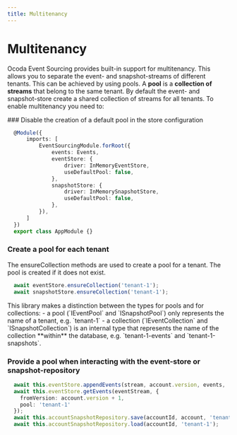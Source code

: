 ```yaml
---
title: Multitenancy
---
```



# Multitenancy

Ocoda Event Sourcing provides built-in support for multitenancy. This allows you to separate the event- and snapshot-streams of different tenants. This can be achieved by using pools. A **pool** is a **collection of streams** that belong to the same tenant.
By default the event- and snapshot-store create a shared collection of streams for all tenants. To enable multitenancy you need to:

<Steps>
### Disable the creation of a default pool in the store configuration

  ```typescript {7,11} copy
    @Module({
        imports: [
            EventSourcingModule.forRoot({
                events: Events,
                eventStore: {
                    driver: InMemoryEventStore,
                    useDefaultPool: false,
                },
                snapshotStore: {
                    driver: InMemorySnapshotStore,
                    useDefaultPool: false,
                },
            }),
        ]
    })
    export class AppModule {}
  ```
### Create a pool for each tenant

The ensureCollection methods are used to create a pool for a tenant. The pool is created if it does not exist.

  ```typescript copy
    await eventStore.ensureCollection('tenant-1');
    await snapshotStore.ensureCollection('tenant-1');
  ```

<Callout type="info" emoji="ℹ️">
This library makes a distinction between the types for pools and for collections: 
- a pool (`IEventPool` and `ISnapshotPool`) only represents the name of a tenant, e.g. `tenant-1`
- a collection (`IEventCollection` and `ISnapshotCollection`) is an internal type that represents the name of the collection **within** the database, e.g. `tenant-1-events` and `tenant-1-snapshots`.
</Callout>

### Provide a pool when interacting with the event-store or snapshot-repository

  ```typescript copy
    await this.eventStore.appendEvents(stream, account.version, events, 'tenant-1');
    await this.eventStore.getEvents(eventStream, {
      fromVersion: account.version + 1,
      pool: 'tenant-1'
    });
    await this.accountSnapshotRepository.save(accountId, account, 'tenant-1');
    await this.accountSnapshotRepository.load(accountId, 'tenant-1');
  ```

</Steps>